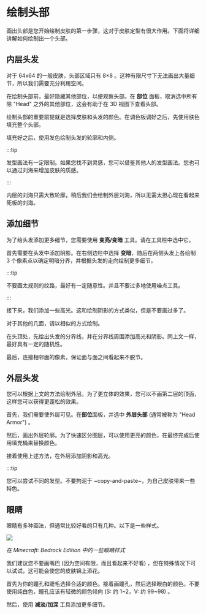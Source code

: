 # 绘制头部

画出头部是您开始绘制皮肤的第一步骤，这对于皮肤定型有很大作用。下面将详细讲解如何绘制出一个头部。

## 内层头发

对于 64x64 的一般皮肤，头部区域只有 8×8 。这种有限尺寸下无法画出大量细节，所以我们需要充分利用空间。

在绘制头部前，最好隐藏其他部位，以便观察头部。在 **部位** 面板，取消选中所有除 "Head" 之外的其他部位，这会有助于在 3D 视图下查看头部。

绘制头部的重要前提就是选择皮肤和头发的颜色。在调色板调好之后，先使用肤色填充整个头部。

填充好之后，使用发色绘制头发的轮廓和内侧。

:::tip

发型画法有一定限制。如果您找不到灵感，您可以借鉴其他人的发型画法。您也可以通过刘海来增加皮肤的质感。

:::

内层的刘海只需大致轮廓，稍后我们会绘制外层刘海，所以无需太担心现在看起来死板的刘海。

## 添加细节

为了给头发添加更多细节，您需要使用 **变亮/变暗** 工具。请在工具栏中选中它。

首先需要在头发中添加阴影。在右侧边栏中选择 **变暗**，随后在两侧头发上各绘制 3 个像素点以确定明暗分界，并根据头发的走向绘制更多细节。

:::tip

不要画太规则的纹路，最好有一定随意性。并且不要过多地使用噪点工具。

:::

接下来，我们添加一些高光。这和绘制阴影的方式类似，但是不要画过多了。

对于其他的几面，请以相似的方式绘制。

在头顶处，先绘出头发的分界线，并在分界线周围添加高光和阴影。同上文一样，最好具有一定的随机性。

最后，连接相邻面的像素，保证面与面之间看起来不脱节。

## 外层头发

您可以根据上文的方法绘制外层。为了更立体的效果，您可以不画第二层的顶面，这样您可以获得更蓬松的效果。

首先，我们需要使外层可见。在**部位**面板，并选中 **外层头部** (通常被称为 "Head Armor") 。

然后，画出外层轮廓。为了快速区分图层，可以使用更亮的颜色，在最终完成后使用填充桶来替换颜色。

接着使用上述方法，在外层添加阴影和高光。

:::tip

您可以尝试不同的发型。不要拘泥于 ~copy-and-paste~，为自己皮肤带来一些特色。



## 眼睛

眼睛有多种画法，但通常比较好看的只有几种。以下是一些样式。

![](eyes-in-mc-be.png)

*在 Minecraft: Bedrock Edition 中的一些眼睛样式*

我们建议您不要画嘴巴 (因为空间有限，而且看起来不好看) ，但在特殊情况下可以试试，这可能会使您的皮肤锦上添花。

首先为你的瞳孔和睫毛选择合适的颜色。接着画瞳孔，然后选择眼白的颜色。不要使用纯白色，瞳孔应该有轻微的颜色倾向 (S: 约 1~2，V: 约 99~98) 。

然后，使用 **减淡/加深** 工具添加更多细节。